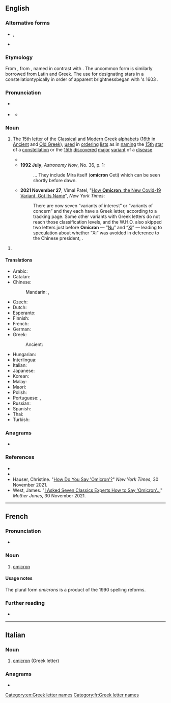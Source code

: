 {{also|Omicron|ómicron|òmicron|ômicron}}
==English==
{{wikipedia|lang=en|dab=omicron (disambiguation)|omicron}}
{{letter_disp2|xi|[[image:Greek_uc_omicron.png|39px]][[image:Greek_lc_omicron.png|28px]]|pi|ὂ μικρόν|Ο|ο}}

===Alternative forms===
* {{l|en|Omicron}}, {{l|en|omikron}}
* {{l|en|o}}

===Etymology===
From {{bor|en|la|omicron}}, from {{der|en|grc-koi|ὂ μῑκρόν|t=[[little]] [[o]]}}, named in contrast with {{m|en|omega|t=[[big]] [[o]]}}. The uncommon form {{m|en|omicra}} is similarly borrowed from Latin and Greek. The use for designating stars in a constellation{{mdash}}typically in order of apparent brightness{{mdash}}began with {{w|Johann Bayer}}'s 1603 ''{{w|Uranometria}}''.

===Pronunciation===
* {{a|UK}} {{IPA|en|/əʊˈmʌɪkrɒn/|/əʊˈmʌɪkrən/|/əʊˈmʌɪkrn/|/ˈɒmᵻkrɒn/|/ˈɒmᵻkrən/|/ˈɒmᵻkrn/|/əˈmʌɪkrɒn/|/əˈmʌɪkrən/|/əˈmʌɪkrn/}}
* {{a|GA}} {{IPA|en|/ˈoʊməˌkrɑn/|/ˈɑməˌkrɑn/}}
** {{audio|en|En-us-omicron-2.ogg|Audio (US)}}

===Noun===
{{en-noun|s|omicra}}

# {{lb|en|sometimes|_|capitalized}} The [[15th]] [[letter]] of the [[Classical Greek|Classical]] and [[Modern Greek]] [[alphabet]]s ([[16th]] in [[Ancient Greek|Ancient]] and [[Old Greek]]), [[used]] in [[order]]ing [[list]]s as in [[naming]] {{lb|en|astronomy}} the [[15th]] [[star]] of a [[constellation]] or {{lb|en|epidemiology}} the [[15th]] [[discover]]ed [[major]] [[variant]] of a [[disease]]
#* {{quote-journal
|en
|year=1750
|author=James Russel
|work=Letters from a Young Painter Abroad to his Friends in England
|volume=II
|publisher=W. Russel
|title=Letter LI
|origdate=1748 Jan. 10
|location=London
|url=https://archive.org/details/lettersfromyoung02russ/page/120/mode/2up
|page=120
|passage=The E serves both for the ''[[epsilon|Epsilon]]'' and ''[[eta|Eta]]''; the O, both for the '''''Omicron''''' and ''[[omega|Omega]]'', and likewise for the dipthong OΥ.}}
#* '''1992 July''', ''Astronomy Now'', No. 36, p. 1:
#*: ... They include Mira itself ('''omicron''' Ceti) which can be seen shortly before dawn.
#* '''2021 November 27''', Vimal Patel, "[https://www.nytimes.com/2021/11/27/world/africa/omicron-covid-greek-alphabet.html How '''Omicron''', the New Covid-19 Variant, Got Its Name]", ''New York Times'':
#*: There are now seven “variants of interest” or “variants of concern” and they each have a Greek letter, according to a {{w|World Health Organization|W.H.O.}} tracking page. Some other variants with Greek letters do not reach those classification levels, and the W.H.O. also skipped two letters just before '''Omicron''' — “[[nu|Nu]]” and “[[xi|Xi]]” — leading to speculation about whether “Xi” was avoided in deference to the Chinese president, {{w|Xi Jinping}}.

{{en-noun|-}}

# {{lb|en|virology|pathology}} {{ellipsis of|en|Omicron variant}}

====Translations====
{{trans-top|Greek letter}}
* Arabic: {{t|ar|أُومِيكْرُون|m|tr=ʾumikrūn}}
* Catalan: {{t+|ca|òmicron|f}}
* Chinese:
*: Mandarin: {{t+|cmn|奧密克戎|sc=Hani}}, {{t+|cmn|奥密克戎|tr=àomìkèróng|sc=Hani}}
* Czech: {{t|cs|omikron}}
* Dutch: {{t|nl|omikron|m}}
* Esperanto: {{t+|eo|omikrono}}
* Finnish: {{t+|fi|omikron}}
* French: {{t+|fr|omicron|m}}
* German: {{t+|de|Omikron|n}}
* Greek: {{t+|el|όμικρον|n}}
*: Ancient: {{t|grc|ὂ μικρόν|n}}
{{trans-mid}}
* Hungarian: {{t|hu|omikron}}
* Interlingua: {{t|ia|omicron}}
* Italian: {{t+|it|omicron|f}}
* Japanese: {{t|ja|オミクロン|tr=omikuron|sc=Jpan}}
* Korean: {{t+|ko|오미크론|sc=Kore}}
* Malay: {{t|ms|omikron}}
* Maori: {{t|mi|omikorōna  }}
* Polish: {{t+|pl|omikron|m}}
* Portuguese: {{t|pt|ómicron|m}}, {{t+|pt|ômicron|m}}
* Russian: {{t+|ru|омикро́н|m}}
* Spanish: {{t+|es|ómicron|f}}
* Thai: {{t|th|โอไมครอน}}
* Turkish: {{t|tr|omikron}}
{{trans-bottom}}

===Anagrams===
* {{anagrams|en|a=cimnoor|moronic|oncomir}}

===References===
* {{R:OED Online|omicon|n|131202|2021}}
* {{R:Merriam-Webster Online|omicron}}
* Hauser, Christine. "[https://www.nytimes.com/2021/11/30/world/omicron-covid-variant-pronunciation.html How Do You Say 'Omicron'?]" ''New York Times'', 30 November 2021.
* West, James. "[https://www.motherjones.com/media/2021/11/omicron-variant-pronunciation-classics-scholars-british-american/ I Asked Seven Classics Experts How to Say 'Omicron'...]" ''Mother Jones'', 30 November 2021.

[[Category:en:Greek letter names]]

----

==French==

===Pronunciation===
* {{fr-IPA||omicronne}}

===Noun===
{{fr-noun|m|omicron|s}}

# [[#English|omicron]] {{gloss|Greek letter}}

====Usage notes====
The plural form ''omicrons'' is a product of the 1990 spelling reforms.

===Further reading===
* {{R:TLFi}}

[[Category:fr:Greek letter names]]

----

==Italian==
{{wikipedia|lang=it}}

===Noun===
{{it-noun|m|#}}

# [[#English|omicron]] (Greek letter)

===Anagrams===
* {{anagrams|it|a=cimnoor|cromino}}

{{C|it|Greek letter names}}